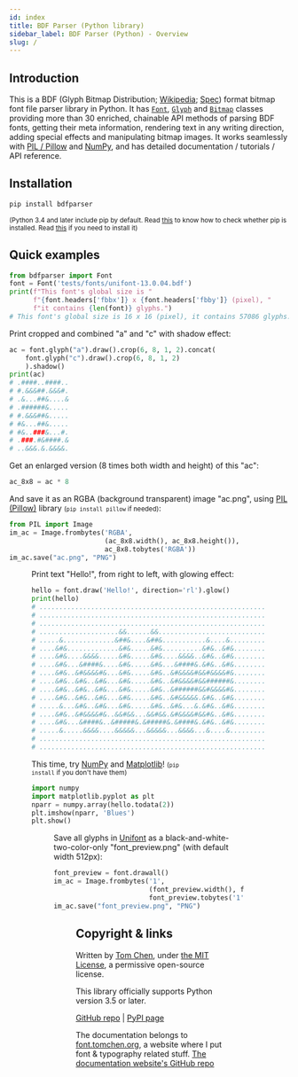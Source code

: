 ```yaml
---
id: index
title: BDF Parser (Python library)
sidebar_label: BDF Parser (Python) - Overview
slug: /
---
```



## Introduction

This is a BDF (Glyph Bitmap Distribution; [Wikipedia](https://en.wikipedia.org/wiki/Glyph_Bitmap_Distribution_Format); [Spec](../bdf_spec/)) format bitmap font file parser library in Python. It has [`Font`](font), [`Glyph`](glyph) and [`Bitmap`](bitmap) classes providing more than 30 enriched, chainable API methods of parsing BDF fonts, getting their meta information, rendering text in any writing direction, adding special effects and manipulating bitmap images. It works seamlessly with [PIL / Pillow](https://pillow.readthedocs.io/en/stable/) and [NumPy](https://numpy.org/), and has detailed documentation / tutorials / API reference.

## Installation

```bash
pip install bdfparser
```

<small>(Python 3.4 and later include pip by default. Read <a href="https://pip.pypa.io/en/stable/installing/#do-i-need-to-install-pip">this</a> to know how to check whether pip is installed. Read <a href="https://pip.pypa.io/en/stable/installing/#installing-with-get-pip-py">this</a> if you need to install it)</small>

## Quick examples

```python
from bdfparser import Font
font = Font('tests/fonts/unifont-13.0.04.bdf')
print(f"This font's global size is "
      f"{font.headers['fbbx']} x {font.headers['fbby']} (pixel), "
      f"it contains {len(font)} glyphs.")
# This font's global size is 16 x 16 (pixel), it contains 57086 glyphs.
```

Print cropped and combined "a" and "c" with shadow effect:

```python
ac = font.glyph("a").draw().crop(6, 8, 1, 2).concat(
    font.glyph("c").draw().crop(6, 8, 1, 2)
    ).shadow()
print(ac)
# .####..####..
# #.&&&##.&&&#.
# .&...##&....&
# .######&.....
# #.&&&##&.....
# #&...##&.....
# #&..###&...#.
# .###.#&####.&
# ..&&&.&.&&&&.
```

Get an enlarged version (8 times both width and height) of this "ac":

```python
ac_8x8 = ac * 8
```

And save it as an RGBA (background transparent) image "ac.png", using [PIL (Pillow)](https://pillow.readthedocs.io/en/stable/) library <small>(<code>pip install pillow</code> if needed)</small>:

```python
from PIL import Image
im_ac = Image.frombytes('RGBA',
                        (ac_8x8.width(), ac_8x8.height()),
                        ac_8x8.tobytes('RGBA'))
im_ac.save("ac.png", "PNG")
```

<Figure
  src="bdfparser_py/ac.png"
  caption="ac.png (note its background is transparent)"
  position="center"
  imgUrl={true}
/>

Print text "Hello!", from right to left, with glowing effect:

```python
hello = font.draw('Hello!', direction='rl').glow()
print(hello)
# ..........................................................
# ..........................................................
# ..........................................................
# ....................&&......&&............................
# .....&.............&##&....&##&...........&....&..........
# ....&#&.............&#&.....&#&..........&#&..&#&.........
# ....&#&....&&&&.....&#&.....&#&....&&&&..&#&..&#&.........
# ....&#&...&####&....&#&.....&#&...&####&.&#&..&#&.........
# ....&#&..&#&&&&#&...&#&.....&#&..&#&&&&#&&#&&&&#&.........
# ....&#&..&#&..&#&...&#&.....&#&..&#&&&&#&&######&.........
# ....&#&..&#&..&#&...&#&.....&#&..&######&&#&&&&#&.........
# ....&#&..&#&..&#&...&#&.....&#&..&#&&&&&.&#&..&#&.........
# .....&...&#&..&#&...&#&.....&#&..&#&...&.&#&..&#&.........
# ....&#&..&#&&&&#&..&&#&&...&&#&&.&#&&&&#&&#&..&#&.........
# ....&#&...&####&..&#####&.&#####&.&####&.&#&..&#&.........
# .....&.....&&&&....&&&&&...&&&&&...&&&&...&....&..........
# ..........................................................
# ..........................................................
```

This time, try [NumPy](https://numpy.org/) and [Matplotlib](https://matplotlib.org/)! <small>(<code>pip install</code> if you don't have them)</small>

```python
import numpy
import matplotlib.pyplot as plt
nparr = numpy.array(hello.todata(2))
plt.imshow(nparr, 'Blues')
plt.show()
```

<Figure
  src="bdfparser_py/plot.png"
  caption="Plot image &quot;!olleH&quot;"
  position="center"
  imgUrl={true}
/>

Save all glyphs in [Unifont](https://en.wikipedia.org/wiki/GNU_Unifont) as a black-and-white-two-color-only "font_preview.png" (with default width 512px):

```python
font_preview = font.drawall()
im_ac = Image.frombytes('1',
                        (font_preview.width(), font_preview.height()),
                        font_preview.tobytes('1'))
im_ac.save("font_preview.png", "PNG")
```

<Figure
  src="bdfparser_py/font_preview_part.png"
  caption="Parts of the Unifont preview image (click the image to view the long original)"
  position="center"
  imgUrl={true}
  link={useBaseUrl('img/bdfparser_py/font_preview.png')}
/>

## Copyright & links

Written by [Tom Chen](https://tomchen.org/), under [the MIT License](https://github.com/tomchen/bdfparser/blob/master/LICENSE), a permissive open-source license.

This library officially supports Python version 3.5 or later.

[GitHub repo](https://github.com/tomchen/bdfparser) | [PyPI page](https://pypi.org/project/bdfparser/)

The documentation belongs to [font.tomchen.org](https://font.tomchen.org/), a website where I put font & typography related stuff. [The documentation website's GitHub repo](https://github.com/tomchen/font-website)
